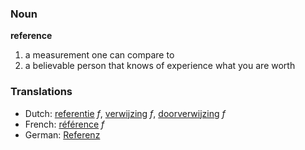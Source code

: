 ===Noun===
'''reference'''

# a measurement one can compare to
# a believable person that knows of experience what you are worth

===Translations===
*Dutch: [[referentie]] ''f'', [[verwijzing]] ''f'', [[doorverwijzing]] ''f''
*French: [[référence]] ''f''
*German: [[Referenz]]